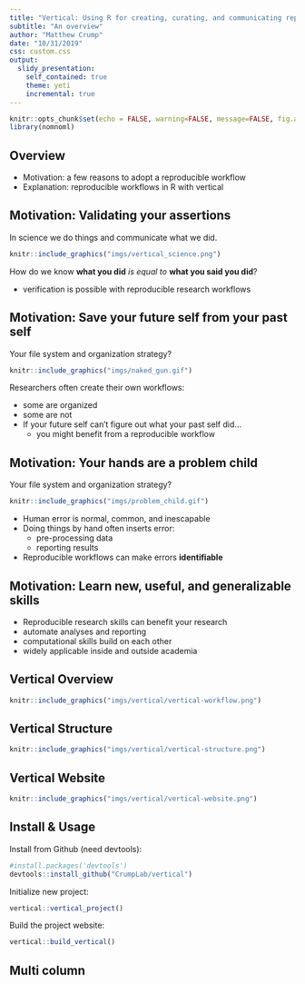 ```yaml
---
title: "Vertical: Using R for creating, curating, and communicating reproducible research"
subtitle: "An overview"
author: "Matthew Crump"
date: "10/31/2019"
css: custom.css
output:
  slidy_presentation:
    self_contained: true
    theme: yeti
    incremental: true
---
```


```r
knitr::opts_chunk$set(echo = FALSE, warning=FALSE, message=FALSE, fig.align = "center", cache = FALSE, out.width = "100%")
library(nomnoml)
```

## Overview

- Motivation: a few reasons to adopt a reproducible workflow
- Explanation: reproducible workflows in R with vertical

## Motivation: Validating your assertions

In science we do things and communicate what we did.

```r
knitr::include_graphics("imgs/vertical_science.png")
```

How do we know **what you did**  *is equal to* **what you said you did**?

- verification is possible with reproducible research workflows

## Motivation: Save your future self from your past self

<div class = "row">
<div class = "col-md-6">

Your file system and organization strategy?

```r
knitr::include_graphics("imgs/naked_gun.gif")
```

</div>
<div class = "col-md-6">

Researchers often create their own workflows:

- some are organized
- some are not
- If your future self can't figure out what your past self did...
  - you might benefit from a reproducible workflow

</div>
</div>

## Motivation: Your hands are a problem child

<div class = "row">
<div class = "col-md-6">

Your file system and organization strategy?

```r
knitr::include_graphics("imgs/problem_child.gif")
```

</div>
<div class = "col-md-6">

- Human error is normal, common, and inescapable
- Doing things by hand often inserts error:
  - pre-processing data
  - reporting results
- Reproducible workflows can make errors **identifiable**

</div>
</div>

## Motivation: Learn new, useful, and generalizable skills

- Reproducible research skills can benefit your research
 - automate analyses and reporting
 - computational skills build on each other
 - widely applicable inside and outside academia

## Vertical Overview

```r
knitr::include_graphics("imgs/vertical/vertical-workflow.png")
```

## Vertical Structure

```r
knitr::include_graphics("imgs/vertical/vertical-structure.png")
```

## Vertical Website

```r
knitr::include_graphics("imgs/vertical/vertical-website.png")
```

## Install & Usage {.slim10}

Install from Github (need devtools):

```r
#install.packages('devtools')
devtools::install_github("CrumpLab/vertical")
```

Initialize new project:

```r
vertical::vertical_project()
```

Build the project website:

```r
vertical::build_vertical()
```



## Multi column

<div class = "row">
<div class = "col-md-6">


</div>
<div class = "col-md-6">


</div>
</div>





